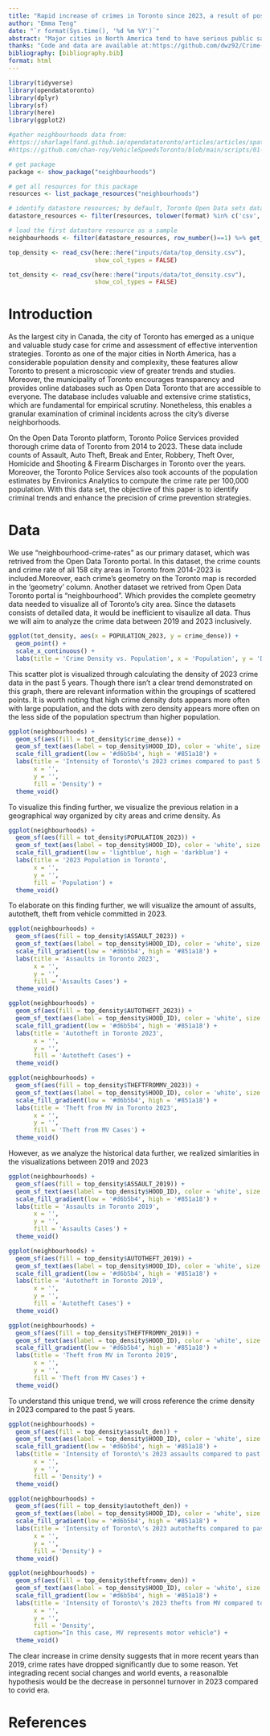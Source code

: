 ```yaml
---
title: "Rapid increase of crimes in Toronto since 2023, a result of post-covid era."
author: "Emma Teng"
date: "`r format(Sys.time(), '%d %m %Y')`"
abstract: "Major cities in North America tend to have serious public safety issues compared to rural areas. Like most highly populated urban areas, Toronto has faced increasing crime rates in recent years. To further understand this issue, we will investigate the crime data provided by Toronto Police Services on Open Data Toronto. This dataset includes the count for Assault, Auto Theft, Break and Enter, Robbery, Theft Over, Homicide and Shooting & Firearm Discharges from 2014 to 2023. We gathered these data and computed the overall intensity of crimes in 2023 compared to the range between 2018 and 2022. Though crime density is significantly high in 2023, the comparison between the actual amount of crimes committed in 2023 and the pre-covid era suggests that crime rates in 2023 are returning to the pre-covid era."
thanks: "Code and data are available at:https://github.com/dwz92/Crime-In-Toronto"
bibliography: [bibliography.bib]
format: html
---
```


```r
library(tidyverse)
library(opendatatoronto)
library(dplyr)
library(sf)
library(here)
library(ggplot2)

#gather neighbourhoods data from: 
#https://sharlagelfand.github.io/opendatatoronto/articles/articles/spatial_data.html
#https://github.com/chan-roy/VehicleSpeedsToronto/blob/main/scripts/01-data_cleaning.R

# get package
package <- show_package("neighbourhoods")

# get all resources for this package
resources <- list_package_resources("neighbourhoods")

# identify datastore resources; by default, Toronto Open Data sets datastore resource format to CSV for non-geospatial and GeoJSON for geospatial resources
datastore_resources <- filter(resources, tolower(format) %in% c('csv', 'geojson'))

# load the first datastore resource as a sample
neighbourhoods <- filter(datastore_resources, row_number()==1) %>% get_resource()

top_density <- read_csv(here::here("inputs/data/top_density.csv"),
                        show_col_types = FALSE)

tot_density <- read_csv(here::here("inputs/data/tot_density.csv"),
                        show_col_types = FALSE)
```


# Introduction
As the largest city in Canada, the city of Toronto has emerged as a unique and valuable study case for crime and assessment of effective intervention strategies. Toronto as one of the major cities in North America, has a considerable population density and complexity, these features allow Toronto to present a microscopic view of greater trends and studies. Moreover, the municipality of Toronto encourages transparency and provides online databases such as Open Data Toronto that are accessible to everyone. The database includes valuable and extensive crime statistics, which are fundamental for empirical scrutiny. Nonetheless, this enables a granular examination of criminal incidents across the city's diverse neighborhoods.

On the Open Data Toronto platform, Toronto Police Services provided thorough crime data of Toronto from 2014 to 2023. These data include counts of Assault, Auto Theft, Break and Enter, Robbery, Theft Over, Homicide and Shooting & Firearm Discharges in Toronto over the years. Moreover, the Toronto Police Services also took accounts of the population estimates by Environics Analytics to compute the crime rate per 100,000 population. With this data set, the objective of this paper is to identify criminal trends and enhance the precision of crime prevention strategies.

# Data

We use "neighbourhood-crime-rates" as our primary dataset, which was retrived from the Open Data Toronto portal. In this dataset, the crime counts and crime rate of all 158 city areas in Toronto from 2014-2023 is included.Moreover, each crime's geometry on the Toronto map is recorded in the 'geometry' column. Another dataset we retrived from Open Data Toronto portal is "neighbourhood". Which provides the complete geometry data needed to visualize all of Toronto's city area. Since the datasets consists of detailed data, it would be inefficient to visaulize all data. Thus we will aim to analyze the crime data between 2019 and 2023 inclusively.

```r
                        
ggplot(tot_density, aes(x = POPULATION_2023, y = crime_dense)) + 
  geom_point() +
  scale_x_continuous() +
  labs(title = 'Crime Density vs. Population', x = 'Population', y = 'Density')
```

This scatter plot is visualized through calculating the density of 2023 crime data in the past 5 years. Though there isn't a clear trend demonstrated on this graph, there are relevant information within the groupings of scattered points. It is worth noting that high crime density dots appears more often with large population, and the dots with zero density appears more often on the less side of the population spectrum than higher population.

```r

ggplot(neighbourhoods) +
  geom_sf(aes(fill = tot_density$crime_dense)) +
  geom_sf_text(aes(label = top_density$HOOD_ID), color = 'white', size = 2) +
  scale_fill_gradient(low = '#d6b5b4', high = '#851a18') +
  labs(title = 'Intensity of Toronto\'s 2023 crimes compared to past 5 years',
       x = '', 
       y = '', 
       fill = 'Density') +
  theme_void()

```

To visualize this finding further, we visualize the previous relation in a geographical way organized by city areas and crime density. As 


```r

ggplot(neighbourhoods) +
  geom_sf(aes(fill = tot_density$POPULATION_2023)) +
  geom_sf_text(aes(label = top_density$HOOD_ID), color = 'white', size = 2) +
  scale_fill_gradient(low = 'lightblue', high = 'darkblue') +
  labs(title = '2023 Population in Toronto',
       x = '', 
       y = '', 
       fill = 'Population') +
  theme_void()

```


To elaborate on this finding further, we will visualize the amount of assults, autotheft, theft from vehicle committed in 2023.


```r
ggplot(neighbourhoods) +
  geom_sf(aes(fill = top_density$ASSAULT_2023)) +
  geom_sf_text(aes(label = top_density$HOOD_ID), color = 'white', size = 2) +
  scale_fill_gradient(low = '#d6b5b4', high = '#851a18') +
  labs(title = 'Assaults in Toronto 2023',
       x = '', 
       y = '', 
       fill = 'Assaults Cases') +
  theme_void()
```

```r
ggplot(neighbourhoods) +
  geom_sf(aes(fill = top_density$AUTOTHEFT_2023)) +
  geom_sf_text(aes(label = top_density$HOOD_ID), color = 'white', size = 2) +
  scale_fill_gradient(low = '#d6b5b4', high = '#851a18') +
  labs(title = 'Autotheft in Toronto 2023',
       x = '', 
       y = '', 
       fill = 'Autotheft Cases') +
  theme_void()
```

```r
ggplot(neighbourhoods) +
  geom_sf(aes(fill = top_density$THEFTFROMMV_2023)) +
  geom_sf_text(aes(label = top_density$HOOD_ID), color = 'white', size = 2) +
  scale_fill_gradient(low = '#d6b5b4', high = '#851a18') +
  labs(title = 'Theft from MV in Toronto 2023',
       x = '', 
       y = '', 
       fill = 'Theft from MV Cases') +
  theme_void()
```


However, as we analyze the historical data further, we realized simlarities in the visualizations between 2019 and 2023

```r
ggplot(neighbourhoods) +
  geom_sf(aes(fill = top_density$ASSAULT_2019)) +
  geom_sf_text(aes(label = top_density$HOOD_ID), color = 'white', size = 2) +
  scale_fill_gradient(low = '#d6b5b4', high = '#851a18') +
  labs(title = 'Assaults in Toronto 2019',
       x = '', 
       y = '', 
       fill = 'Assaults Cases') +
  theme_void()
```

```r
ggplot(neighbourhoods) +
  geom_sf(aes(fill = top_density$AUTOTHEFT_2019)) +
  geom_sf_text(aes(label = top_density$HOOD_ID), color = 'white', size = 2) +
  scale_fill_gradient(low = '#d6b5b4', high = '#851a18') +
  labs(title = 'Autotheft in Toronto 2019',
       x = '', 
       y = '', 
       fill = 'Autotheft Cases') +
  theme_void()
```

```r
ggplot(neighbourhoods) +
  geom_sf(aes(fill = top_density$THEFTFROMMV_2019)) +
  geom_sf_text(aes(label = top_density$HOOD_ID), color = 'white', size = 2) +
  scale_fill_gradient(low = '#d6b5b4', high = '#851a18') +
  labs(title = 'Theft from MV in Toronto 2019',
       x = '', 
       y = '', 
       fill = 'Theft from MV Cases') +
  theme_void()
```


To understand this unique trend, we will cross reference the crime density in 2023 compared to the past 5 years.

```r

ggplot(neighbourhoods) +
  geom_sf(aes(fill = top_density$assult_den)) +
  geom_sf_text(aes(label = top_density$HOOD_ID), color = 'white', size = 2) +
  scale_fill_gradient(low = '#d6b5b4', high = '#851a18') +
  labs(title = 'Intensity of Toronto\'s 2023 assaults compared to past 5 years',
       x = '', 
       y = '', 
       fill = 'Density') +
  theme_void()
```

```r

ggplot(neighbourhoods) +
  geom_sf(aes(fill = top_density$autotheft_den)) +
  geom_sf_text(aes(label = top_density$HOOD_ID), color = 'white', size = 2) +
  scale_fill_gradient(low = '#d6b5b4', high = '#851a18') +
  labs(title = 'Intensity of Toronto\'s 2023 autothefts compared to past 5 years',
       x = '', 
       y = '', 
       fill = 'Density') +
  theme_void()
```

```r

ggplot(neighbourhoods) +
  geom_sf(aes(fill = top_density$theftfrommv_den)) +
  geom_sf_text(aes(label = top_density$HOOD_ID), color = 'white', size = 2) +
  scale_fill_gradient(low = '#d6b5b4', high = '#851a18') +
  labs(title = 'Intensity of Toronto\'s 2023 thefts from MV compared to past 5 years',
       x = '', 
       y = '', 
       fill = 'Density',
       caption="In this case, MV represents motor vehicle") +
  theme_void()
```

The clear increase in crime density suggests that in more recent years than 2019, crime rates have dropped significantly due to some reason. Yet integrading recent social changes and world events, a reasonalble hypothesis would be the decrease in personnel turnover in 2023 compared to covid era.



# References

